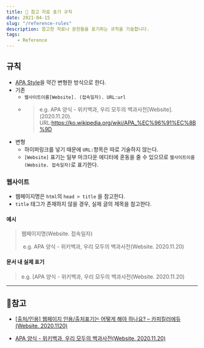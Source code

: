```yaml
---
title: 📌 참고 자료 표기 규칙
date: 2021-04-15
slug: "/reference-rules"
description: 참고한 자료나 문헌들을 표기하는 규칙을 기술합니다.
tags:
    - Reference
---
```



## 규칙


- [APA Style](https://ko.wikipedia.org/wiki/APA_%EC%96%91%EC%8B%9D)을 약간 변형한 방식으로 한다.
- 기존
  - `웹사이트이름[Website]. (접속일자). URL:url`
  - > e.g. 
APA 양식 - 위키백과, 우리 모두의 백과사전[Website]. (2020.11.20). URL:https://ko.wikipedia.org/wiki/APA_%EC%96%91%EC%8B%9D
- 변형
  - 하이퍼링크를 넣기 때문에 `URL:`항목은 따로 기술하지 않는다.
  - `[Website]` 표기는 일부 마크다운 에디터에 혼동을 줄 수 있으므로 `웹사이트이름 (Website. 접속일자)`로 표기한다.


### 웹사이트

- 웹페이지명은 `html`의 `head > title` 을 참고한다. 
- `title` 태그가 존재하지 않을 경우, 실제 글의 제목을 참고한다.

#### 예시

> 웹페이지명(Website. 접속일자)
>
> ​	e.g. APA 양식 - 위키백과, 우리 모두의 백과사전(Website. 2020.11.20)

#### 문서 내 실제 표기

> e.g. [APA 양식 - 위키백과, 우리 모두의 백과사전(Website. 2020.11.20)

---


## 📜참고

- [[출처/인용] 웹페이지 인용/출처표기는 어떻게 해야 하나요? – 카피킬러에듀(Website. 2020.1120)](http://edu.copykiller.com/edu-source/faq/?mod=document&uid=156)

- [APA 양식 - 위키백과, 우리 모두의 백과사전(Website. 2020.11.20)](https://ko.wikipedia.org/wiki/APA_%EC%96%91%EC%8B%9D)
